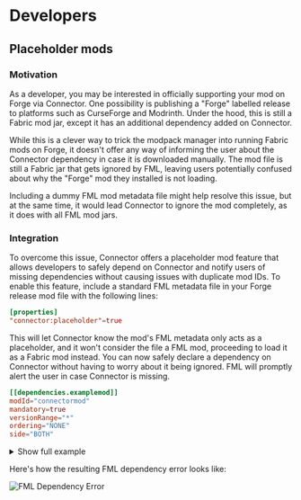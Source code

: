 
# Developers

## Placeholder mods

### Motivation

As a developer, you may be interested in officially supporting your mod on Forge via Connector. One possibility is publishing a "Forge" labelled
release to platforms such as CurseForge and Modrinth. Under the hood, this is still a Fabric mod jar, except it has an additional dependency added
on Connector.

While this is a clever way to trick the modpack manager into running Fabric mods on Forge, it doesn't offer any way of informing the user about the
Connector dependency in case it is downloaded manually. The mod file is still a Fabric jar that gets ignored by FML, leaving users potentially
confused about why the "Forge" mod they installed is not loading.

Including a dummy FML mod metadata file might help resolve this issue, but at the same time, it would lead Connector to ignore the mod completely, as
it does with all FML mod jars.

### Integration

To overcome this issue, Connector offers a placeholder mod feature that allows developers to safely depend on Connector and notify users of missing
dependencies without causing issues with duplicate mod IDs. To enable this feature, include a standard FML metadata file in your Forge release mod
file with the following lines:

```toml copy filename="mods.toml"
[properties]
"connector:placeholder"=true
```

This will let Connector know the mod's FML metadata only acts as a placeholder, and it won't consider the file a FML mod, proceeding to load it as a
Fabric mod instead. You can now safely declare a dependency on Connector without having to worry about it being ignored. FML will promptly alert
the user in case Connector is missing.

```toml copy filename="mods.toml"
[[dependencies.examplemod]]
modId="connectormod"
mandatory=true
versionRange="*"
ordering="NONE"
side="BOTH"
```

<details>
  <summary>Show full example</summary>

  ```toml {5-6,29-34} filename="mods.toml"
  modLoader="javafml"
  loaderVersion="[47,)"
  license="CC0-1.0"

  [properties]
  "connector:placeholder"=true

  [[mods]]
  modId="examplemod"
  version="1.0.0"
  displayName="Example Mod"
  authors="example"
  description='''Example Mod'''

  [[dependencies.examplemod]]
  modId="forge"
  mandatory=true
  versionRange="[47,)"
  ordering="NONE"
  side="BOTH"

  [[dependencies.examplemod]]
  modId="minecraft"
  mandatory=true
  versionRange="[1.20.1]"
  ordering="NONE"
  side="BOTH"

  [[dependencies.examplemod]]
  modId="connectormod"
  mandatory=true
  versionRange="*"
  ordering="NONE"
  side="BOTH"
  ```
</details>

Here's how the resulting FML dependency error looks like:

![FML Dependency Error](/docimg\placeholder_mod_dependencies.png)
